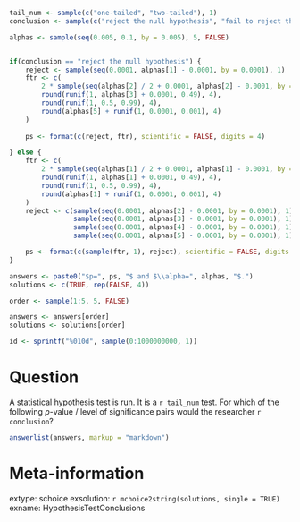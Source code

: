 ```r

tail_num <- sample(c("one-tailed", "two-tailed"), 1)
conclusion <- sample(c("reject the null hypothesis", "fail to reject the null hypothesis"), 1)

alphas <- sample(seq(0.005, 0.1, by = 0.005), 5, FALSE)


if(conclusion == "reject the null hypothesis") {
    reject <- sample(seq(0.0001, alphas[1] - 0.0001, by = 0.0001), 1)
    ftr <- c(
        2 * sample(seq(alphas[2] / 2 + 0.0001, alphas[2] - 0.0001, by = 0.0001), 1),
        round(runif(1, alphas[3] + 0.0001, 0.49), 4),
        round(runif(1, 0.5, 0.99), 4),
        round(alphas[5] + runif(1, 0.0001, 0.001), 4)
    )
    
    ps <- format(c(reject, ftr), scientific = FALSE, digits = 4)

} else {
    ftr <- c(
        2 * sample(seq(alphas[1] / 2 + 0.0001, alphas[1] - 0.0001, by = 0.0001), 1),
        round(runif(1, alphas[1] + 0.0001, 0.49), 4),
        round(runif(1, 0.5, 0.99), 4),
        round(alphas[1] + runif(1, 0.0001, 0.001), 4)
    )
    reject <- c(sample(seq(0.0001, alphas[2] - 0.0001, by = 0.0001), 1),
                sample(seq(0.0001, alphas[3] - 0.0001, by = 0.0001), 1),
                sample(seq(0.0001, alphas[4] - 0.0001, by = 0.0001), 1),
                sample(seq(0.0001, alphas[5] - 0.0001, by = 0.0001), 1))

    ps <- format(c(sample(ftr, 1), reject), scientific = FALSE, digits = 4)
}

answers <- paste0("$p=", ps, "$ and $\\alpha=", alphas, "$.")
solutions <- c(TRUE, rep(FALSE, 4))

order <- sample(1:5, 5, FALSE)

answers <- answers[order]
solutions <- solutions[order]

id <- sprintf("%010d", sample(0:1000000000, 1))

```

Question
========
A statistical hypothesis test is run. It is a `r tail_num` test. For which of the following $p$-value / level of significance pairs would the researcher `r conclusion`? 

```r
answerlist(answers, markup = "markdown")
```


Meta-information
================
extype: schoice
exsolution: `r mchoice2string(solutions, single = TRUE)`
exname: HypothesisTestConclusions
